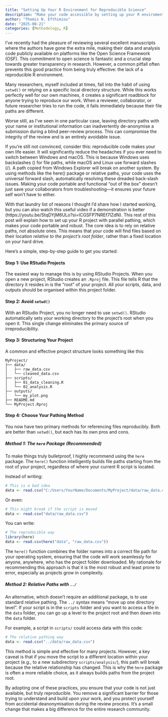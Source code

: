 ```yaml
---
title: "Setting Up Your R Environment for Reproducible Science"
description: "Make your code accessible by setting up your R enviroment."
author: "Themis N. Efthimiou"
date: "2025-08-21"
categories: [Methodology, R]
---
```


I've recently had the pleasure of reviewing several excellent manuscripts where the authors have gone the extra mile, making their data and analysis code publicly available on platforms like the Open Science Framework (OSF). This commitment to open science is fantastic and a crucial step towards greater transparency in research. However, a common pitfall often prevents this good practice from being truly effective: the lack of a reproducible R environment.

Many researchers, myself included at times, fall into the habit of using `setwd()` or relying on a specific local directory structure. While this works perfectly well for our own machines, it creates a significant roadblock for anyone trying to reproduce our work. When a reviewer, collaborator, or future researcher tries to run the code, it fails immediately because their file paths are different.

Worse still, as I've seen in one particular case, leaving directory paths with your name or institutional information can inadvertently de-anonymise a submission during a blind peer-review process. This can compromise the integrity of the review and is an entirely avoidable issue.

If you're still not convinced, consider this: reproducible code makes your own life easier. It will significantly reduce the headaches if you ever need to switch between Windows and macOS. This is because Windows uses backslashes (\) for file paths, while macOS and Linux use forward slashes (/). A path copied from Windows Explorer will break on another system. By using methods like the here() package or relative paths, your code uses the universal forward slash, automatically resolving these dreaded back-slash issues. Making your code portable and functional "out of the box" doesn't just save your collaborators from troubleshooting—it ensures your future self won't have to either.

With that laundry list of reasons I thought I'd share how I started working, but you can also watch this useful video if a demonstration is better (https://youtu.be/StqDYjM6ULo?si=lCGSFP7NREf7lZdN). This rest of this post will explain how to set up your R project with parallel pathing, which makes your code portable and robust. The core idea is to rely on relative paths, not absolute ones. This means that your code will find files based on their location *relative to the project's root folder*, rather than a fixed location on your hard drive.

Here’s a simple, step-by-step guide to get you started:

#### Step 1: Use RStudio Projects

The easiest way to manage this is by using RStudio Projects. When you open a new project, RStudio creates an `.Rproj` file. This file tells R that the directory it resides in is the "root" of your project. All your scripts, data, and outputs should be organised within this project folder.

#### Step 2: Avoid `setwd()`

With an RStudio Project, you no longer need to use `setwd()`. RStudio automatically sets your working directory to the project's root when you open it. This single change eliminates the primary source of irreproducibility.

#### Step 3: Structuring Your Project

A common and effective project structure looks something like this:

```         
MyProject/
├── data/
│   ├── raw_data.csv
│   └── cleaned_data.csv
├── scripts/
│   ├── 01_data_cleaning.R
│   └── 02_analysis.R
├── outputs/
│   └── my_plot.png
├── README.md
└── MyProject.Rproj
```

#### Step 4: Choose Your Pathing Method

You now have two primary methods for referencing files reproducibly. Both are better than `setwd()`, but each has its own pros and cons.

##### Method 1: The `here` Package (Recommended)

To make things truly bulletproof, I highly recommend using the `here` package. The `here()` function intelligently builds file paths starting from the root of your project, regardless of where your current R script is located.

Instead of writing:

``` r
# This is a bad idea
data <- read.csv("C:/Users/YourName/Documents/MyProject/data/raw_data.csv")
```

Or even:

``` r
# This might break if the script is moved
data <- read.csv("data/raw_data.csv")
```

You can write:

``` r
# The reproducible way
library(here)
data <- read.csv(here("data", "raw_data.csv"))
```

The `here()` function combines the folder names into a correct file path for your operating system, ensuring that the code will work seamlessly for anyone, anywhere, who has the project folder downloaded. My rationale for recommending this approach is that it is the most robust and least prone to error, especially as projects grow in complexity.

##### Method 2: Relative Paths with `../`

An alternative, which doesn't require an additional package, is to use standard relative pathing. The `../` syntax means "move up one directory level". If your script is in the `scripts` folder and you want to access a file in the `data` folder, you can go up a level to the project root and then down into the `data` folder.

For example, a script in `scripts/` could access data with this code:

``` r
# The relative pathing way
data <- read.csv("../data/raw_data.csv")
```

This method is simple and effective for many projects. However, a key caveat is that if you move the script to a different location within your project (e.g., to a new subdirectory `scripts/analysis/`), this path will break because the relative relationship has changed. This is why the `here` package is often a more reliable choice, as it always builds paths from the project root.

By adopting one of these practices, you ensure that your code is not just available, but truly reproducible. You remove a significant barrier for those trying to understand and build upon your work, and you protect yourself from accidental deanonymisation during the review process. It's a small change that makes a big difference for the entire research community.